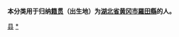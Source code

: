 {{Catnav|頁面分類|各種主題的頁面分類|依中国各省来作的分类|各地中国人|湖北人|黄冈人}}
{{Catnav|頁面分類|人物|各國人物|中国人|各地中国人|湖北人|黄冈人}}

'''本分类用于归纳[[籍贯|籍贯]]（出生地）为[[湖北省|湖北省]][[黄冈市|黄冈市]][[羅田縣|羅田縣]]的人。'''

[[Category:黄冈人|县]]
[[Category:罗田县|*]]